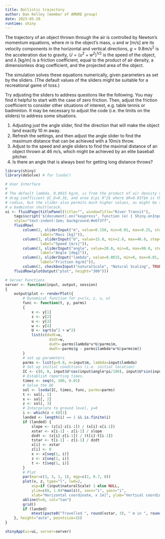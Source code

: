 ```yaml
---
title: Ballistic trajectory
author: Dan Kelley (member of AMORE group)
date: 2023-05-28
runtime: shiny
---
```


The trajectory of an object thrown through the air is controlled by Newton's
momentum equations,
\begin{equation}
\begin{split}
m\frac{du}{dt} &= -\lambda u U\\
m\frac{dw}{dt} &= -mg -\lambda w U
\end{split}
\end{equation}
where $m$ is the object's mass, $u$ and $w$ [m/s] are its velocity components in
the horizontal and vertical directions, $g=9.8$m/s$^2$ is the acceleration due
to gravity, $U=(u^2+w^2)^{1/2}$ is the speed of the object, and $\lambda$ [kg/m]
is a friction coefficient, equal to the product of air density, a dimensionless
drag coefficient, and the projected area of the object.

The simulation solves these equations numerically, given parameters as set by
the sliders. (The default values of the sliders might be suitable for a
recreational game of toss.)

Try adjusting the sliders to address questions like the following.  You may find
it helpful to start with the case of zero friction.  Then, adjust the friction
coefficient to consider other situations of interest, e.g. table tennis or
badminton.  It may be necessary to adjust the code (i.e. the limits on the
sliders) to address some situations.

1. Adjusting just the angle slider, find the direction that will make the object
   land exactly 10 m away.
2. Refresh the settings, and then adjust the angle slider to find the maximum
   distance that can be achieved with a 10m/s throw.
3. Adjust to the speed and angle sliders to find the maximal distance of an
   object thrown at 46 m/s, which might be achieved by an elite baseball
   pitcher.
4. Is there an angle that is always best for getting long distance throws?


```r
library(shiny)
library(deSolve) # for lsoda()

# User Interface
#
# The default lambda, 0.0015 kg/m, is from the product of air density $\rho_a$=1.2 kg/m$^3$,
# drag coefficient $C_D=0.3$, and area $\pi R^2$ where $R=0.037$m is the ball
# radius, but the slider also permits much higher values, as might be suitable for
# a badminton shuttlecock.
ui <- fluidPage(titlePanel(title="", windowTitle="River Transit"),
    tags$script('$(document).on("keypress", function (e) { Shiny.onInputChange("keypress", e.which); Shiny.onInputChange("keypressTrigger", Math.random()); });'),
    style="text-indent:1em; background:#e6f3ff",
    fluidRow(
        column(2, sliderInput("m", value=0.150, min=0.01, max=0.25, step=0.01,
                label="Mass [kg]")),
        column(3, sliderInput("U", value=15.0, min=2.0, max=46.0, step=0.05,
                label="Speed [m/s]")),
        column(3, sliderInput("angle", value=20.0, min=0, max=90.0, step=0.1,
                label="Angle [deg]")),
        column(2, sliderInput("lambda", value=0.0015, min=0, max=0.01, step=0.0005,
                label="Friction kg/m]")),
        column(2, checkboxInput("naturalScale", "Natural Scaling", TRUE))),
    fluidRow(plotOutput("plot", height="300")))

# Server Functions
server <- function(input, output, session)
{
    output$plot <- renderPlot({
        # Dynamical function for y=c(x, z, u, w)
        func <- function(t, y, parms)
        {
            x <- y[1]
            z <- y[2]
            u <- y[3]
            w <- y[4]
            U <- sqrt(u^2 + w^2)
            list(c(dxdt=u,
                    dzdt=w,
                    dudt=-parms$lambda*u*U/parms$m,
                    dwdt=-parms$g - parms$lambda*w*U/parms$m))
        }
        # set up parameters
        parms <- list(g=9.8, m=input$m, lambda=input$lambda)
        # Set up initial conditions (i.e. initial location)
        IC <- c(0, 0, input$U*cos(input$angle*pi/180), input$U*sin(input$angle*pi/180))
        # Establish reporting times.
        times <- seq(0, 100, 0.01)
        # Solve the DE
        sol <- lsoda(IC, times, func, parms=parms)
        t <- sol[, 1]
        x <- sol[, 2]
        z <- sol[, 3]
        # Interpolate to ground level, y=0
        i <- which(z < 0)[1]
        landed <- length(i) == 1 && is.finite(i)
        if (landed) {
            slope <- (z[i]-z[i-1]) / (x[i]-x[i-1])
            xstar <- x[i-1] - z[i-1] / slope
            dzdt <- (z[i]-z[i-1]) / (t[i]-t[i-1])
            tstar <- t[i-1] - z[i-1] / dzdt
            x[i] <- xstar
            z[i] <- 0
            x <- x[seq(1, i)]
            z <- z[seq(1, i)]
            t <- t[seq(1, i)]
        }
        # Plot
        par(mar=c(3, 3, 1, 1), mgp=c(2, 0.7, 0))
        plot(x, z, type="l", lwd=2,
            asp=if (input$naturalScale) 1 else NULL,
            ylim=c(0, 1.04*max(z)), xaxs="i", yaxs="i",
            xlab="Horizontal coordinate, x [m]", ylab="Vertical coordinate, z [m]")
        abline(h=0, col="tan")
        grid()
        if (landed)
            mtext(paste0("Travelled ", round(xstar, 3), " m in ", round(tstar, 2), " s"))
    }, height="auto", pointsize=15)
}

shinyApp(ui=ui, server=server)
```
